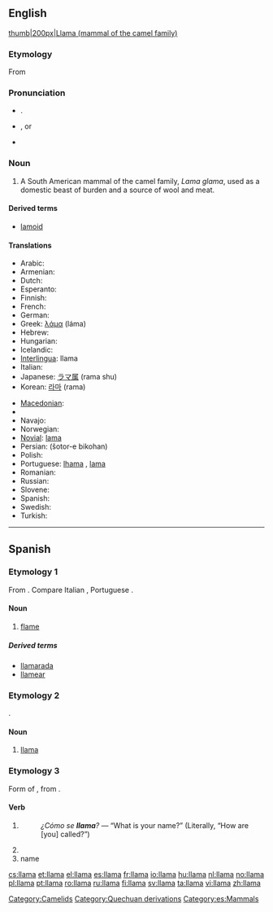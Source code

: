 {{wikipedia}}
==English==

[[image:lama.jpg|thumb|200px|Llama (mammal of the camel family)]]

===Etymology===
From {{etyl|es}} {{term|llama|lang=es}}

===Pronunciation===
* {{a|UK}} {{IPA|/ˈlɑː.mə/}}. {{SAMPA|/"lA:.m@/}}
* {{a|US}} {{IPA|/ˈlɑmə/}} {{SAMPA|/"lAm@/}}, or {{qualifier|rare, foreign}} {{IPA|/ˈjɑmə/}} {{SAMPA|/"jAm@/}}
*: {{rhymes|ɑːmə}}
* {{homophones|lama}}

===Noun===
{{en-noun}}

# {{zoology}} A South American mammal of the camel family, ''Lama glama'', used as a domestic beast of burden and a source of wool and meat.

====Derived terms====
* [[lamoid]]

====Translations====
{{trans-top|South Americal mammal of the camel family, ''Llama glama''}}
* Arabic: {{t|ar|لاما|f|tr=láma}}
* Armenian: {{t-|hy|լամա|tr=lama}}
* Dutch: {{t+|nl|lama|m}}
* Esperanto: {{t-|eo|lamo|xs=Esperanto}}
* Finnish: {{t+|fi|laama}}
* French: {{t+|fr|lama|m}}
* German: {{t+|de|Lama|n}}
* Greek: [[λάμα]] (láma)
* Hebrew: {{t-|he|לאמה|f}}
* Hungarian: {{t+|hu|láma}}
* Icelandic: {{t|is|lamadýr|n}}
* [[Interlingua]]: llama
* Italian: {{t+|it|lama|m}}
* Japanese: [[ラマ属]] (rama shu)
* Korean: [[라마]] (rama)
{{trans-mid}}
* [[Macedonian]]: {{t-|mk|лама|f|tr=láma}}
* {{trreq|zh}}
* Navajo: {{tø|nv|shádiʼááhdę́ę́ tłʼízí}}
* Norwegian: {{t+|no|llama}}
* [[Novial]]: [[lama]]
* Persian: {{fa-Arab|[[شتر بیکوهان]]}} (šotor-e bikohan)
* Polish: {{t+|pl|lama|f}}
* Portuguese: {{italbrac|Brazil}} [[lhama]] {{f}}, {{italbrac|Portugal}} [[lama]] {{m}}
* Romanian: {{t+|ro|llama|f}}
* Russian: {{t+|ru|лама|f|tr=láma}}
* Slovene: {{t+|sl|lama|f}}
* Spanish: {{t+|es|llama|f}}
* Swedish: {{t+|sv|lama|c}}
* Turkish: {{t+|tr|lama}}
{{trans-bottom}}

[[Category:Camelids]]
[[Category:Quechuan derivations]]

----

==Spanish==

===Etymology 1===
From {{etyl|la|es}} {{term|flamma}}. Compare Italian {{term|fiamma|lang=it}}, Portuguese {{term|chama|lang=pt}}.

====Noun====
{{es-noun-f}}

# [[flame]]

=====Derived terms=====
* [[llamarada]]
* [[llamear]]

===Etymology 2===
{{etyl|qu|es}}.

====Noun====
{{es-noun-f}}

# [[#English|llama]] {{gloss|mammal}}

===Etymology 3===
Form of {{term|llamar|lang=es}}, from {{etyl|la|es}} {{term|clamo|clamāre|cry out|lang=la}}.

====Verb====
{{es-verb-form|llamar}}

# {{es-verb form of|person=third-person|number=singular|tense=present|mood=indicative|ending=ar|verb=[[llamar]]}}
#: ''¿Cómo se '''llama'''?'' — “What is your name?” (Literally, “How are [you] called?”)
# {{es-verb form of|formal=no|person=second-person|number=singular|sense=affirmative|mood=imperative|ending=ar|verb=[[llamar]]}}
# name

[[Category:es:Mammals]]

[[cs:llama]]
[[et:llama]]
[[el:llama]]
[[es:llama]]
[[fr:llama]]
[[io:llama]]
[[hu:llama]]
[[nl:llama]]
[[no:llama]]
[[pl:llama]]
[[pt:llama]]
[[ro:llama]]
[[ru:llama]]
[[fi:llama]]
[[sv:llama]]
[[ta:llama]]
[[vi:llama]]
[[zh:llama]]
